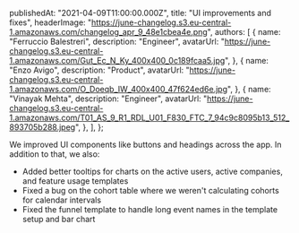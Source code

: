 
  publishedAt: "2021-04-09T11:00:00.000Z",
  title: "UI improvements and fixes",
  headerImage:
    "https://june-changelog.s3.eu-central-1.amazonaws.com/changelog_apr_9_48e1cbea4e.png",
  authors: [
    {
      name: "Ferruccio Balestreri",
      description: "Engineer",
      avatarUrl:
        "https://june-changelog.s3.eu-central-1.amazonaws.com/Gut_Ec_N_Ky_400x400_0c189fcaa5.jpg",
    },
    {
      name: "Enzo Avigo",
      description: "Product",
      avatarUrl:
        "https://june-changelog.s3.eu-central-1.amazonaws.com/O_Doeqb_IW_400x400_47f624ed6e.jpg",
    },
    {
      name: "Vinayak Mehta",
      description: "Engineer",
      avatarUrl:
        "https://june-changelog.s3.eu-central-1.amazonaws.com/T01_AS_9_R1_RDL_U01_F830_FTC_7_94c9c8095b13_512_893705b288.jpeg",
    },
  ],
};

We improved UI components like buttons and headings across the app. In addition to that, we also:

- Added better tooltips for charts on the active users, active companies, and feature usage templates
- Fixed a bug on the cohort table where we weren't calculating cohorts for calendar intervals
- Fixed the funnel template to handle long event names in the template setup and bar chart

